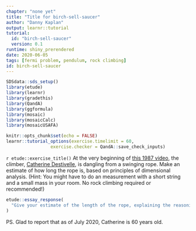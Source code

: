 ```yaml
---
chapter: "none yet"
title: "Title for birch-sell-saucer"
author: "Danny Kaplan"
output: learnr::tutorial
tutorial:
  id: "birch-sell-saucer"
  version: 0.1
runtime: shiny_prerendered
date: 2020-06-05 
tags: [fermi problem, pendulum, rock climbing]
id: birch-sell-saucer
---
```


```r
SDSdata::sds_setup()
library(etude)
library(learnr)
library(gradethis)
library(QandA)
library(ggformula)
library(mosaic)
library(mosaicCalc)
library(mosaicUSAFA)

knitr::opts_chunk$set(echo = FALSE)
learnr::tutorial_options(exercise.timelimit = 60, 
                 exercise.checker = QandA::save_check_inputs)
```


`r etude::exercise_title()` At the very beginning of [this 1987 video](http://www.ukclimbing.com/news/item.php?id=49981), the climber, [Catherine Destivelle](https://en.wikipedia.org/wiki/Catherine_Destivelle), is dangling from a swinging rope. Make an estimate of how long the rope is, based on principles of dimensional analysis. (Hint: You might have to do an measurement with a short string and a small mass in your room. No rock climbing required or recommended!)

```r
etude::essay_response(
  "Give your estimate of the length of the rope, explaining the reasoning that went into it."
)
```

PS. Glad to report that as of July 2020, Catherine is 60 years old.

